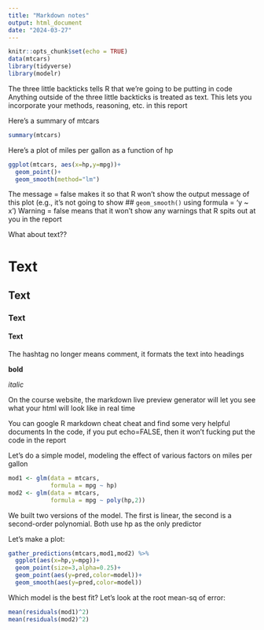 ```yaml
---
title: "Markdown notes"
output: html_document
date: "2024-03-27"
---
```


```r
knitr::opts_chunk$set(echo = TRUE)
data(mtcars)
library(tidyverse)
library(modelr)
```

The three little backticks tells R that we're going to be putting in code
Anything outside of the three little backticks is treated as text. This lets you incorporate your methods, reasoning, etc. in this report 

Here's a summary of mtcars 
```r
summary(mtcars)
```


Here's a plot of miles per gallon as a function of hp
```r
ggplot(mtcars, aes(x=hp,y=mpg))+
  geom_point()+
  geom_smooth(method="lm")
```
The message = false makes it so that R won't show the output message of this plot (e.g., it's not going to show ## `geom_smooth()` using formula = 'y ~ x')
Warning = false means that it won't show any warnings that R spits out at you in the report 


What about text??

# Text
## Text
### Text
#### Text 

The hashtag no longer means comment, it formats the text into headings 

**bold**

*italic* 

On the course website, the markdown live preview generator will let you see what your html will look like in real time 

You can google R markdown cheat cheat and find some very helpful documents 
In the code, if you put echo=FALSE, then it won't fucking put the code in the report 

Let's do a simple model, modeling the effect of various factors on miles per gallon 
```r
mod1 <- glm(data = mtcars, 
            formula = mpg ~ hp)
mod2 <- glm(data = mtcars, 
            formula = mpg ~ poly(hp,2))

```
We built two versions of the model. The first is linear, the second is a second-order polynomial. Both use hp as the only predictor

Let's make a plot:

```r

gather_predictions(mtcars,mod1,mod2) %>% 
  ggplot(aes(x=hp,y=mpg))+
  geom_point(size=3,alpha=0.25)+
  geom_point(aes(y=pred,color=model))+
  geom_smooth(aes(y=pred,color=model))

```

Which model is the best fit? 
Let's look at the root mean-sq of error:

```r
mean(residuals(mod1)^2)
mean(residuals(mod2)^2)
```